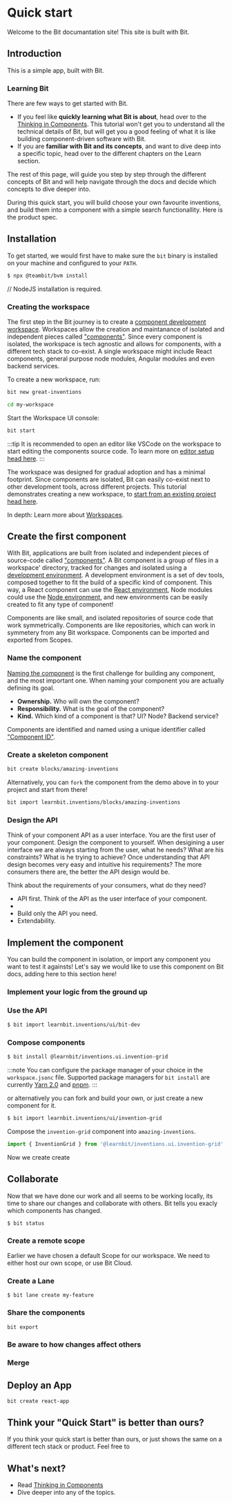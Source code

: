 
# Quick start

<Subtitle>Welcome to the Bit documantation site! This site is built with Bit.</Subtitle>

## Introduction

This is a simple app, built with Bit.

<ArchitectureBreakdown />

<WhatIsBit />

### Learning Bit

There are few ways to get started with Bit.

- If you feel like **quickly learning what Bit is about**, head over to the [Thinking in Components](/thinking-in-components). This tutorial won't get you to understand
  all the technical details of Bit, but will get you a good feeling of what it is like building component-driven software with Bit.
- If you are **familiar with Bit and its concepts**, and want to dive deep into a specific topic, head over to the different chapters on the Learn section.

The rest of this page, will guide you step by step through the different concepts of Bit and will help navigate through the docs and decide
which concepts to dive deeper into.

During this quick start, you will build choose your own favourite inventions, and build them into a component with a simple search functionallity. Here is the product
spec.

## Installation

To get started, we would first have to make sure the `bit` binary is installed on your machine and configured to your `PATH`. 

```bash
$ npx @teambit/bvm install
```

// NodeJS installation is required.

### Creating the workspace

The first step in the Bit journey is to create a [component development workspace](/workspaces).
Workspaces allow the creation and maintanance of isolated and independent pieces called ["components"](/components). Since every component is isolated, the workspace is tech agnostic and allows
for components, with a different tech stack to co-exist. A single workspace might include React components, general purpose node modules, Angular modules 
and even backend services. 

To create a new workspace, run:
```bash
bit new great-inventions
```

```bash
cd my-workspace
```

Start the Workspace UI console:
```bash
bit start
```

:::tip
It is recommended to open an editor like VSCode on the workspace to start editing the components source code. To learn more on [editor setup head here](/editor-setup).
:::

The workspace was designed for gradual adoption and has a minimal footprint. Since components are isolated, Bit can easily co-exist next to other development tools, 
across different projects. This tutorial demonstrates creating a new workspace, to [start from an existing project head here](/add-to-existing-project).

In depth: Learn more about [Workspaces](/workspace/overview).

## Create the first component
With Bit, applications are built from isolated and independent pieces of source-code called ["components"](/components). A Bit component is a group of files in a workspace' directory, 
tracked for changes and isolated using a [development environment](/envs). A development environment is a set of dev tools, composed together to fit the build of a specific kind 
of component. This way, a React component can use the [React environment](/envs/node), Node modules could use the [Node environment](/envs/node), and new environments 
can be easily created to fit any type of component! 

Components are like small, and isolated repositories of source code that work symmetrically. 
Components are like repositories, which can work in symmetery from any Bit workspace. Components can be imported and exported from Scopes.

<!-- 
Components have metadata and configuration as well and they are identified by a unique ID called ["Component ID"](/components/component-id). 

Components can be anything as simple as a module or as large as an entire app. 
Building components starts bottom up. That means, you should only create the component you actually need to use now and implement the things required for your most
burning need. If you have a target application for the component, start with the component you would actually consume. -->

### Name the component

[Naming the component](/) is the first challenge for building any component, and the most important one. When naming your component you are actually defining its 
goal.

- **Ownership.** Who will own the component?
- **Responsibility.** What is the goal of the component?
- **Kind.** Which kind of a component is that? UI? Node? Backend service? 

Components are identified and named using a unique identifier called ["Component ID"](/components/component-id).

### Create a skeleton component

```bash
bit create blocks/amazing-inventions
```

Alternatively, you can `fork` the component from the demo above in to your project and start from there! 
```bash
bit import learnbit.inventions/blocks/amazing-inventions
```

### Design the API

Think of your component API as a user interface. You are the first user of your component. Design the component to yourself. When desigining a user interface we are always
starting from the user, what he needs? What are his constraints? What is he trying to achieve? Once understanding that API design becomes very easy and intuitive
his requirements? The more consumers there are, the better the API design would be.

Think about the requirements of your consumers, what do they need?

- API first. Think of the API as the user interface of your component.
- 
- Build only the API you need.
- Extendability.


## Implement the component

You can build the component in isolation, or import any component you want to test it againsts! 
Let's say we would like to use this component on Bit docs, adding here to this section here!

### Implement your logic from the ground up

### Use the API

```bash
$ bit import learnbit.inventions/ui/bit-dev
```

### Compose components

```bash
$ bit install @learnbit/inventions.ui.invention-grid
```

:::note
You can configure the package manager of your choice in the `workspace.jsonc` file. Supported package managers
for `bit install` are currently [Yarn 2.0](/) and [pnpm](/).
:::

or alternatively you can fork and build your own, or just create a new component for it.

```bash
$ bit import learnbit.inventions/ui/invention-grid
```

Compose the `invention-grid` component into `amazing-inventions`.

```ts
import { InventionGrid } from '@learnbit/inventions.ui.invention-grid';
```

Now we create create 


## Collaborate
Now that we have done our work and all seems to be working locally, its time to share our changes and collaborate with others.
Bit tells you exacly which components has changed.

```
$ bit status
```

### Create a remote scope
Earlier we have chosen a default Scope for our workspace. We need to either host our own scope, or use Bit Cloud.


### Create a Lane

```
$ bit lane create my-feature
```

### Share the components

```
bit export
```

### Be aware to how changes affect others

### Merge


## Deploy an App

```
bit create react-app 
```

## Think your "Quick Start" is better than ours?
If you think your quick start is better than ours, or just shows the same on a different tech stack or product. Feel free to  

## What's next?

- Read [Thinking in Components](/) 
- Dive deeper into any of the topics.


